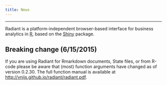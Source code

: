 ```yaml
---
title: News
---
```


***

Radiant is a platform-independent browser-based interface for business analytics in [R](http://www.r-project.org/), based on the [Shiny](http://www.rstudio.com/shiny/) package.

## Breaking change (6/15/2015)

If you are using Radiant for Rmarkdown documents, State files, or from R-code please be aware that (most) function arguments have changed as of version 0.2.30. The full function manual is available at <a href="http://vnijs.github.io/radiant/radiant.pdf" target="_blank">http://vnijs.github.io/radiant/radiant.pdf</a>.
